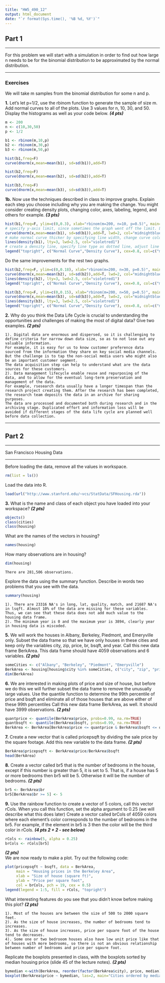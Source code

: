 ```yaml
---
title: "HW5_490_12"
output: html_document
date: "`r format(Sys.time(), '%B %d, %Y')`"
---
```



## Part 1
***
For this problem we will start with a simulation in order to find out how large n needs
to be for the binomial distribution to be approximated by the normal
distribution. 

***

### Exercises
We will take m samples from the binomial distribution for some n and p.

**1.** Let's let p=1/2, use the rbinom function to generate the sample of size m. Add normal curves to all of the plots. Use 3 values for n, 10, 30, and 50. Display the histograms as well as your code below. ***(4 pts)***  

```r
m <- 200
n <- c(10,30,50)
p <- 1/2

b1 <- rbinom(m,10,p)
b2 <- rbinom(m,30,p)
b3 <- rbinom(m,50,p)
```

```r
hist(b1,freq=F)
curve(dnorm(x,mean=mean(b1), sd=sd(b1)),add=T)

hist(b2,freq=F)
curve(dnorm(x,mean=mean(b2), sd=sd(b2)),add=T)

hist(b3,freq=F)
curve(dnorm(x,mean=mean(b3), sd=sd(b3)),add=T)
```

**1b.** Now use the techniques described in class to improve graphs. Explain each step you choose including why you are making the change. You might consider creating density plots, changing color, axes, labeling, legend, and others for example. ***(3 pts)***  

 
```r
hist(b1,freq=F, ylim=c(0,0.3), xlab="rbinom(m=200, n=10, p=0.5)", main="Probability Density", col="gray99")
# specify y-axis limit, since sometimes the graph went off the limit. Label x-axis and title, change graph color.
curve(dnorm(x,mean=mean(b1), sd=sd(b1)),add=T, lwd=2, col="midnightblue")
# make normal curve thicker by specifying line width, change curve color.
lines(density(b1), lty=3, lwd=2.5, col="violetred1")
# create a density line, specify line type as dotted line, adjust line width to make it slightly thicker than normal curve, change line color.
legend("topright", c("Normal Curve","Density Curve"), cex=0.8, col=c("midnightblue","violetred1"), lty=c(1,3), lwd=c(2,2.5), bty="n") # add legend to the top right corner, name it respectively, use the same line colors, line types, and line width, make the legend no border.
```

Do the same improvements for the rest two graphs.

```r
hist(b2,freq=F, ylim=c(0,0.18), xlab="rbinom(m=200, n=30, p=0.5)", main="Probability Density",col="gray99")
curve(dnorm(x,mean=mean(b2), sd=sd(b2)),add=T, lwd=2, col="midnightblue")
lines(density(b2), lty=3, lwd=2.5, col="violetred1")
legend("topright", c("Normal Curve","Density Curve"), cex=0.8, col=c("midnightblue","violetred1"), lty=c(1,3), lwd=c(2,2.5), bty="n")

hist(b3,freq=F, ylim=c(0,0.15), xlab="rbinom(m=200, n=50, p=0.5)", main="Probability Density", col="gray99")
curve(dnorm(x,mean=mean(b3), sd=sd(b3)),add=T, lwd=2, col="midnightblue")
lines(density(b3), lty=3, lwd=2.5, col="violetred1")
legend("topright", c("Normal Curve","Density Curve"), cex=0.8, col=c("midnightblue","violetred1"), lty=c(1,3), lwd=c(2,2.5), bty="n")
```

**2.** Why do you think the Data Life Cycle is crucial to understanding the opportunities and challenges of making the most of digital data? Give two examples. ***(2 pts)***  

```
1). Digital data are enormous and dispersed, so it is challenging to define criteria for narrow down data size, so as to not lose out any valuable information.
For example, it is easy for us to know customer preference data sourced from the information they share on key social media channels. But the challenge is to tap the non-social media users who might also be an important customer segment.
The data acquisition step can help to understand what are the data sources for these customers.
2). Data management lifecycle enable reuse and repurposing of the data, and to allow for the eventual long-term preservation and management of the data.
For example, rsesearch data usually have a longer timespan than the research project creating them. After the research has been completed, the research team deposits the data in an archive for sharing purposes. 
The data are processed and documented both during research and in the archiving stage. Duplicated effort and information loss will be avoided if different stages of the data life cycle are planned well before data collection.
```   
***

## Part 2

***
San Francisco Housing Data

***

Before loading the data, remove all the values in workspace.
```r
rm(list = ls())
```

Load the data into R.

```r
load(url("http://www.stanford.edu/~vcs/StatData/SFHousing.rda"))
```

**3.**  What is the name and class of each object you have loaded into your workspace?  ***(2 pts)***  

```r
objects()
class(cities)
class(housing)
```

What are the names of the vectors in housing?

```r
names(housing)
```

How many observations are in housing?

```r
dim(housing)
```

```
There are 281,506 observations.
```

Explore the data using the summary function. Describe in words two problems that you see with the data.
 
```r
summary(housing)
```

```
1). There are 23316 NA's in long, lat, quality, match, and 21687 NA's in lsqft. Almost 10% of the data are missing for these variables. Thus, we can see that these data does not add much value to the housing data frame.
2). The minimum year is 0 and the maximum year is 3894, clearly year in housing data is miscoded.
```

**5.** We will work the houses in Albany, Berkeley, Piedmont, and Emeryville only. 
Subset the data frame so that we have only houses in these cities and keep only the variables city, zip, price, br, bsqft, and year. 
Call this new data frame BerkArea. This data frame should have 4059 observations and 6 variables. ***(2 pts)***  

```r
someCities <- c("Albany", "Berkeley", "Piedmont", "Emeryville")
BerkArea <- housing[housing$city %in% someCities, c("city", "zip", "price", "br", "bsqft", "year")]
dim(BerkArea)
```

**6.** We are interested in making plots of price and size of house, but before we do this we will further subset the data frame to remove the unusually large values.
Use the quantile function to determine the 99th percentile of price and bsqft and eliminate all of those houses that are above either of these 99th percentiles
Call this new data frame BerkArea, as well. It should have 3999 observations. ***(2 pts)***  

```r
quantprice <- quantile(BerkArea$price, probs=0.99, na.rm=TRUE)
quantbsqft <- quantile(BerkArea$bsqft, probs=0.99, na.rm=TRUE)
BerkArea <- BerkArea[BerkArea$price <= quantprice & BerkArea$bsqft <= quantbsqft,]
```

**7.** Create a new vector that is called pricepsqft by dividing the sale price by the square footage. Add this new variable to the data frame. ***(2 pts)***  

```r
BerkArea$pricepsqft <- BerkArea$price/BerkArea$bsqft
head(BerkArea)
```

**8.** Create a vector called br5 that is the number of bedrooms in the house, except if this number is greater than 5, it is set to 5. That is, if a house has 5 or more bedrooms then br5 will be 5. Otherwise it will be the number of bedrooms. ***(2 pts)***  

```r
br5 <- BerkArea$br
br5[BerkArea$br >= 5] <- 5
```

**9.** Use the rainbow function to create a vector of 5 colors, call this vector rCols. When you call this function, set the alpha argument to 0.25 (we will describe what this does later)
Create a vector called brCols of 4059 colors where each element's color corresponds to the number of bedrooms in the br5.
For example, if the element in br5 is 3 then the color will be the third color in rCols. ***(4 pts 2 + 2 - see below)***  

```r
rCols <- rainbow(5, alpha = 0.25)
brCols <- rCols[br5]
```

***(2 pts)***  
We are now ready to make a plot.
Try out the following code:

```r
plot(pricepsqft ~ bsqft, data = BerkArea,
     main = "Housing prices in the Berkeley Area",
     xlab = "Size of house (square ft)",
     ylab = "Price per square foot",
     col = brCols, pch = 19, cex = 0.5)
legend(legend = 1:5, fill = rCols, "topright")
```

What interesting features do you see that you didn't know before making this plot? ***(2 pts)***   

```
1). Most of the houses are between the size of 500 to 2000 square feet.
2). As the size of house increases, the number of bedrooms tend to increases. 
3). As the size of house increases, price per square foot of the house tend to decreases. 
4). Some one or two bedrooom houses also have low unit price like that of houses with more bedrooms, so there is not an obvious relationship between number of bedrooms and price per sqaure foot.
```

Replicate the boxplots presented in class, with the boxplots sorted by median housing price (slide 45 of the lecture notes). ***(2 pts)***  

```r
bymedian <-with(BerkArea, reorder(factor(BerkArea$city), price, median)) 
boxplot(BerkArea$price ~ bymedian, las=2, main="Cities ordered by median housing price")
```
